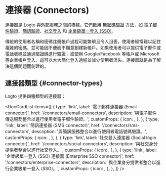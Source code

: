 
# 連接器 (Connectors)

連接器是 Logto 與外部服務之間的橋樑。它們啟用 [無密碼驗證](https://auth.wiki/passwordless) 方法，如 [電子郵件驗證](/end-user-flows/sign-up-and-sign-in/sign-in)、[簡訊驗證](/end-user-flows/sign-up-and-sign-in/sign-in)、[社交登入](/end-user-flows/sign-up-and-sign-in/social-sign-in) 和 [企業級單一登入 (SSO)](/end-user-flows/enterprise-sso)。

傳統的使用者名稱和密碼註冊帳戶過程可能繁瑣且令人沮喪。使用者經常難以記住複雜的密碼，並可能因不便而不願意創建新帳戶。如果使用者可以提供電子郵件或電話號碼並通過驗證碼進行驗證；或使用 Google/Facebook 等帳戶或 Microsoft 等企業帳戶登入，這可以大大簡化登入過程並減少使用者流失。連接器就是為了解決這個問題而創建的。

## 連接器類型 \{#connector-types}

Logto 提供四種類型的連接器：

<DocCardList
  items={[
    {
      type: 'link',
      label: '電子郵件連接器 (Email connector)',
      href: '/connectors/email-connectors',
      description: '與電子郵件傳送服務整合以進行使用者電子郵件驗證。',
      customProps: {
        icon: <Email />,
      },
    },
    {
      type: 'link',
      label: '簡訊連接器 (SMS connector)',
      href: '/connectors/sms-connectors',
      description: '與簡訊服務整合以進行使用者電話號碼驗證。',
      customProps: {
        icon: <Mobile />,
      },
    },
    {
      type: 'link',
      label: '社交登入連接器 (Social login connector)',
      href: '/connectors/social-connectors',
      description: '與社交身分提供者整合以進行社交登入。',
      customProps: {
        icon: <Social />,
      },
    },
    {
      type: 'link',
      label: '企業級單一登入 (SSO) 連接器 (Enterprise SSO connector)',
      href: '/connectors/enterprise-connectors',
      description: '與企業身分提供者整合以進行企業級單一登入 (SSO)。',
      customProps: {
        icon: <Enterprise />,
      },
    },
  ]}
/>
